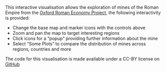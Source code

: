 <p>
This interactive visualisation allows the exploration of mines of the Roman Empire from the <a href="oxrep.classics.ox.ac.uk">Oxford Roman Economy Project</a>, the following interactivity is provided:

- Change the base map and marker icons with the controls above
- Zoom and pan the map to target interesting regions
- Click icons for a "popup" providing further information about the mine
- Select "Some Plots" to compare the distribution of mines across regions, countries and more

The code for this visualisation is made available under a CC-BY license on <a href="https://github.com/ox-it/Live-Data_Case-Studies/tree/gh-pages/2016/Oxford-Roman-Economy-Project">GitHub</a>